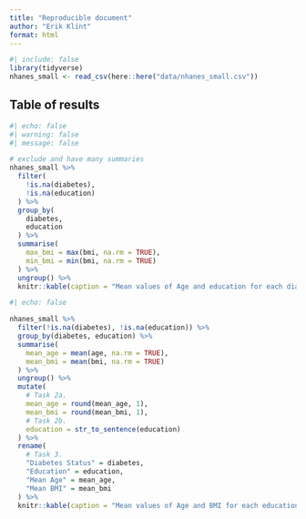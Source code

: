 ```yaml
---
title: "Reproducible document"
author: "Erik Klint"
format: html
---
```


```r
#| include: false
library(tidyverse)
nhanes_small <- read_csv(here::here("data/nhanes_small.csv"))
```


## Table of results 


```r
#| echo: false
#| warning: false
#| message: false

# exclude and have many summaries
nhanes_small %>%
  filter(
    !is.na(diabetes),
    !is.na(education)
  ) %>%
  group_by(
    diabetes,
    education
  ) %>%
  summarise(
    max_bmi = max(bmi, na.rm = TRUE),
    min_bmi = min(bmi, na.rm = TRUE)
  ) %>%
  ungroup() %>%
  knitr::kable(caption = "Mean values of Age and education for each diabetes and physical activity status")
```





```r
#| echo: false

nhanes_small %>%
  filter(!is.na(diabetes), !is.na(education)) %>%
  group_by(diabetes, education) %>%
  summarise(
    mean_age = mean(age, na.rm = TRUE),
    mean_bmi = mean(bmi, na.rm = TRUE)
  ) %>%
  ungroup() %>%
  mutate(
    # Task 2a.
    mean_age = round(mean_age, 1),
    mean_bmi = round(mean_bmi, 1),
    # Task 2b.
    education = str_to_sentence(education)
  ) %>%
  rename(
    # Task 3.
    "Diabetes Status" = diabetes,
    "Education" = education,
    "Mean Age" = mean_age,
    "Mean BMI" = mean_bmi
  ) %>%
  knitr::kable(caption = "Mean values of Age and BMI for each education and diabetes status.")
```

